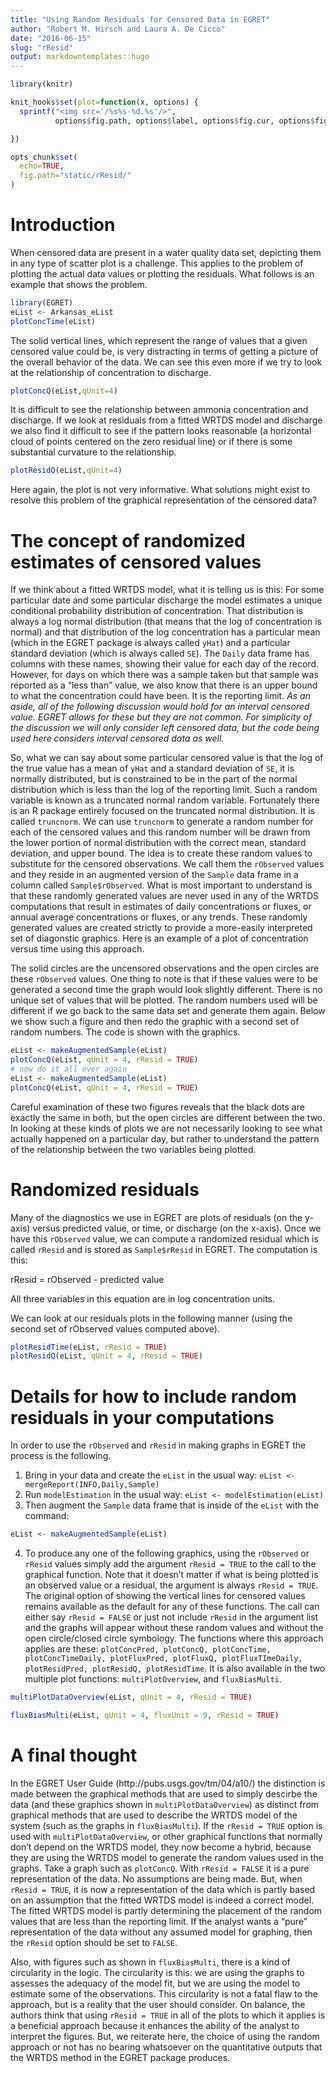 ```yaml
---
title: "Using Random Residuals for Censored Data in EGRET"
author: "Robert M. Hirsch and Laura A. De Cicco"
date: "2016-06-15"
slug: "rResid"
output: markdowntemplates::hugo
---
```


```r
library(knitr)

knit_hooks$set(plot=function(x, options) {
  sprintf("<img src='/%s%s-%d.%s'/>", 
          options$fig.path, options$label, options$fig.cur, options$fig.ext)

})

opts_chunk$set(
  echo=TRUE,
  fig.path="static/rResid/"
)
```


# Introduction

When censored data are present in a water quality data set, depicting them in any type of scatter plot is a challenge.  This applies to the problem of plotting the actual data values or plotting the residuals. What follows is an example that shows the problem.

```r
library(EGRET)
eList <- Arkansas_eList
plotConcTime(eList)
```

The solid vertical lines, which represent the range of values that a given censored value could be, is very distracting in terms of getting a picture of the overall behavior of the data.  We can see this even more if we try to look at the relationship of concentration to discharge.
 
```r
plotConcQ(eList,qUnit=4)
``` 

It is difficult to see the relationship between ammonia concentration and discharge.  If we look at residuals from a fitted WRTDS model and discharge we also find it difficult to see if the pattern looks reasonable (a horizontal cloud of points centered on the zero residual line) or if there is some substantial curvature to the relationship.

```r
plotResidQ(eList,qUnit=4)
```

Here again, the plot is not very informative.  What solutions might exist to resolve this problem of the graphical representation of the censored data?

# The concept of randomized estimates of censored values

If we think about a fitted WRTDS model, what it is telling us is this:  For some particular date and some particular discharge the model estimates a unique conditional probability distribution of concentration.  That distribution is always a log normal distribution (that means that the log of concentration is normal) and that distribution of the log concentration has a particular mean (which in the EGRET package is always called `yHat`) and a particular standard deviation (which is always called `SE`).  The `Daily` data frame has columns with these names, showing their value for each day of the record.  However, for days on which there was a sample taken but that sample was reported as a "less than" value, we also know that there is an upper bound to what the concentration could have been.  It is the reporting limit.  *As an aside, all of the following discussion would hold for an interval censored value.  EGRET allows for these but they are not common.  For simplicity of the discussion we will only consider left censored data, but the code being used here considers interval censored data as well.*

So, what we can say about some particular censored value is that the log of the true value has a mean of `yHat` and a standard deviation of `SE`, it is normally distributed, but is constrained to be in the part of the normal distribution which is less than the log of the reporting limit.  Such a random variable is known as a truncated normal random variable.  Fortunately there is an R package entirely focused on the truncated normal distribution.  It is called `truncnorm`.  We can use `truncnorm` to generate a random number for each of the censored values and this random number will be drawn from the lower portion of normal distribution with the correct mean, standard deviation, and upper bound.  The idea is to create these random values to substitute for the censored observations.  We call them the `rObserved` values and they reside in an augmented version of the `Sample` data frame in a column called `Sample$rObserved`.  What is most important to understand is that these randomly generated values are never used in any of the WRTDS computations that result in estimates of daily concentrations or fluxes, or annual average concentrations or fluxes, or any trends.  These randomly generated values are created strictly to provide a more-easily interpreted set of diagonstic graphics.  Here is an example of a plot of concentration versus time using this approach.  

The solid circles are the uncensored observations and the open circles are these `rObserved` values.  One thing to note is that if these values were to be generated a second time the graph would look slightly different.  There is no unique set of values that will be plotted.  The random numbers used will be different if we go back to the same data set and generate them again.  Below we show such a figure and then redo the graphic with a second set of random numbers.  The code is shown with the graphics.

```r
eList <- makeAugmentedSample(eList)
plotConcQ(eList, qUnit = 4, rResid = TRUE)
# now do it all over again
eList <- makeAugmentedSample(eList)
plotConcQ(eList, qUnit = 4, rResid = TRUE)
```

Careful examination of these two figures reveals that the black dots are exactly the same in both, but the open circles are different between the two.  In looking at these kinds of plots we are not necessarily looking to see what actually happened on a particular day, but rather to understand the pattern of the relationship between the two variables being plotted. 

# Randomized residuals

Many of the diagnostics we use in EGRET are plots of residuals (on the y-axis) versus predicted value, or time, or discharge (on the x-axis).  Once we have this `rObserved` value, we can compute a randomized residual which is called `rResid` and is stored as `Sample$rResid` in EGRET.  The computation is this:

rResid = rObserved - predicted value

All three variables in this equation are in log concentration units.  

We can look at our residuals plots in the following manner (using the second set of rObserved values computed above).

```r
plotResidTime(eList, rResid = TRUE)
plotResidQ(eList, qUnit = 4, rResid = TRUE)
```

# Details for how to include random residuals in your computations

In order to use the `rObserved` and `rResid` in making graphs in EGRET the process is the following.

1. Bring in your data and create the `eList` in the usual way: `eList <- mergeReport(INFO,Daily,Sample)`
2. Run `modelEstimation` in the usual way: `eList <- modelEstimation(eList)`
3. Then augment the `Sample` data frame that is inside of the `eList` with the command:

```r
eList <- makeAugmentedSample(eList)
```
      
4. To produce any one of the following graphics, using the `rObserved` or `rResid` values simply add the argument `rResid = TRUE` to the call to the graphical function.  Note that it doesn't matter if what is being plotted is an observed value or a residual, the argument is always `rResid = TRUE`.  The original option of showing the vertical lines for censored values remains available as the default for any of these functions.  The call can either say `rResid = FALSE` or just not include `rResid` in the argument list and the graphs will appear without these random values and without the open circle/closed circle symbology.  The functions where this approach applies are these: `plotConcPred, plotConcQ, plotConcTime, plotConcTimeDaily, plotFluxPred, plotFluxQ, plotFluxTImeDaily, plotResidPred, plotResidQ, plotResidTime`.  It is also available in the two multiple plot functions: `multiPlotOverview`, and `fluxBiasMulti`.


```r
multiPlotDataOverview(eList, qUnit = 4, rResid = TRUE)
```

```r
fluxBiasMulti(eList, qUnit = 4, fluxUnit = 9, rResid = TRUE)
```

# A final thought

In the EGRET User Guide (http://pubs.usgs.gov/tm/04/a10/) the distinction is made between the graphical methods that are used to simply descirbe the data (and these graphics shown in `multiPlotDataOverview`) as distinct from graphical methods that are used to describe the WRTDS model of the system (such as the graphs in `fluxBiasMulti`).  If the `rResid = TRUE` option is used with `multiPlotDataOverview`, or other graphical functions that normally don't depend on the WRTDS model, they now become a hybrid, because they are using the WRTDS model to generate the random values used in the graphs.  Take a graph such as `plotConcQ`.  With `rResid = FALSE` it is a pure representation of the data.  No assumptions are being made.  But, when `rResid = TRUE`, it is now a representation of the data which is partly based on an assumption that the fitted WRTDS model is indeed a correct model. The fitted WRTDS model is partly determining the placement of the random values that are less than the reporting limit. If the analyst wants a "pure" representation of the data without any assumed model for graphing, then the `rResid` option should be set to `FALSE`.  

Also, with figures such as shown in `fluxBiasMulti`, there is a kind of circularity in the logic.  The circularity is this: we are using the graphs to assesses the adequacy of the model fit, but we are using the model to estimate some of the observations.  This circularity is not a fatal flaw to the approach, but is a reality that the user should consider.  On balance, the authors think that using `rResid = TRUE` in all of the plots to which it applies is a beneficial approach because it enhances the ability of the analyst to interpret the figures.  But, we reiterate here, the choice of using the random approach or not has no bearing whatsoever on the quantitative outputs that the WRTDS method in the EGRET package produces.
